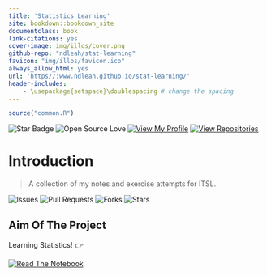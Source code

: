 ```yaml
---
title: 'Statistics Learning'
site: bookdown::bookdown_site
documentclass: book
link-citations: yes
cover-image: img/illos/cover.png
github-repo: "ndleah/stat-learning"
favicon: "img/illos/favicon.ico"
always_allow_html: yes
url: 'https//:www.ndleah.github.io/stat-learning/'
header-includes:
    - \usepackage{setspace}\doublespacing # change the spacing 
---
```


```r
source("common.R")
```


![Star Badge](https://img.shields.io/static/v1?label=%F0%9F%8C%9F&message=If%20Useful&style=style=flat&color=BC4E99)
![Open Source Love](https://badges.frapsoft.com/os/v1/open-source.svg?v=103)
[![View My Profile](https://img.shields.io/badge/View-My_Profile-green?logo=GitHub)](https://github.com/ndleah)
[![View Repositories](https://img.shields.io/badge/View-My_Repositories-blue?logo=GitHub)](https://github.com/ndleah?tab=repositories)

# Introduction {-}

 > A collection of my notes and exercise attempts for ITSL.

![Issues](https://img.shields.io/github/issues/ndleah/stat-learning?style=social&logo=github)
![Pull Requests](https://img.shields.io/github/issues-pr/ndleah/stat-learning?style=social&logo=github)
![Forks](https://img.shields.io/github/forks/ndleah/stat-learning?style=social&logo=github)
![Stars](https://img.shields.io/github/stars/ndleah/stat-learning?style=social&logo=github)

## Aim Of The Project

Learning Statistics! 👉

[![Read The Notebook](https://img.shields.io/badge/Deploy-The_Notebook_-aed6d963?style=for-the-badge&logo=GITHUB)]()

